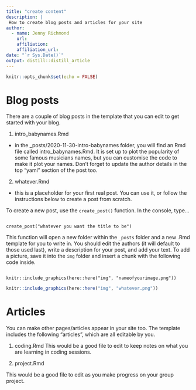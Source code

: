 ```yaml
---
title: "create content"
description: |
 How to create blog posts and articles for your site
author:
  - name: Jenny Richmond
    url: 
    affiliation: 
    affiliation_url:
date: "`r Sys.Date()`"
output: distill::distill_article
---
```


```r
knitr::opts_chunk$set(echo = FALSE)
```

# Blog posts

There are a couple of blog posts in the template that you can edit to get started with your blog. 

1. intro_babynames.Rmd
- in the _posts/2020-11-30-intro-babynames folder, you will find an Rmd file called intro_babynames.Rmd. It is set up to plot the popularity of some famous musicians names, but you can customise the code to make it plot your names. Don't forget to update the author details in the top "yaml" section of the post too. 

2. whatever.Rmd
- this is a placeholder for your first real post. You can use it, or follow the instructions below to create a post from scratch. 

To create a new post, use the `create_post()` function. In the console, type...

```

create_post("whatever you want the title to be")

```

This function will open a new folder within the `_posts` folder and a new .Rmd template for you to write in. You should edit the authors (it will default to those used last), write a description for your post, and add your text. To add a picture, save it into the `img` folder and insert a chunk with the following code inside. 

```

knitr::include_graphics(here::here("img", "nameofyourimage.png"))

```

```r

knitr::include_graphics(here::here("img", "whatever.png"))

```



# Articles

You can make other pages/articles appear in your site too. The template includes the following "articles", which are all editable by you. 

1. coding.Rmd
This would be a good file to edit to keep notes on what you are learning in coding sessions. 

2. project.Rmd

This would be a good file to edit as you make progress on your group project. 



